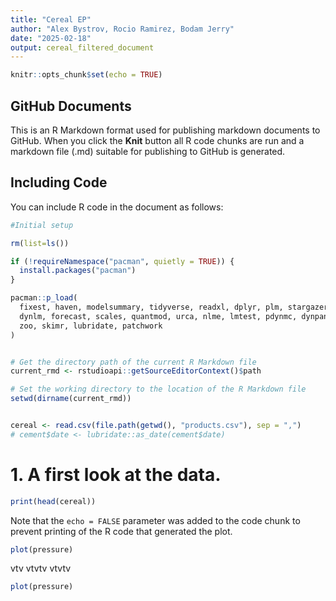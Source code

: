```yaml
---
title: "Cereal EP"
author: "Alex Bystrov, Rocio Ramirez, Bodam Jerry"
date: "2025-02-18"
output: cereal_filtered_document
---
```


```r
knitr::opts_chunk$set(echo = TRUE)
```

## GitHub Documents

This is an R Markdown format used for publishing markdown documents to GitHub. When you click the **Knit** button all R code chunks are run and a markdown file (.md) suitable for publishing to GitHub is generated.

## Including Code

You can include R code in the document as follows:

```r

#Initial setup

rm(list=ls())

if (!requireNamespace("pacman", quietly = TRUE)) {
  install.packages("pacman")
}

pacman::p_load(
  fixest, haven, modelsummary, tidyverse, readxl, dplyr, plm, stargazer, IDPmisc, lfe, here, sandwich, AER, 
  dynlm, forecast, scales, quantmod, urca, nlme, lmtest, pdynmc, dynpanel, rstudioapi, pgmm, xtable, estimatr, 
  zoo, skimr, lubridate, patchwork
)


# Get the directory path of the current R Markdown file
current_rmd <- rstudioapi::getSourceEditorContext()$path

# Set the working directory to the location of the R Markdown file
setwd(dirname(current_rmd))


cereal <- read.csv(file.path(getwd(), "products.csv"), sep = ",")
# cement$date <- lubridate::as_date(cement$date)

```

# 1. A first look at the data. 

```r

print(head(cereal))

```

Note that the `echo = FALSE` parameter was added to the code chunk to prevent printing of the R code that generated the plot.

```r
plot(pressure)
```
vtv
vtvtv
vtvtv

```r
plot(pressure)
```
